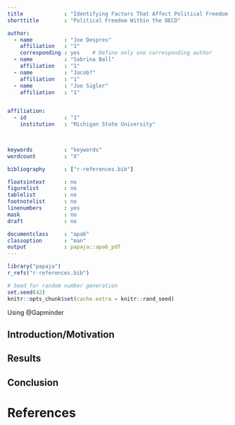 ```yaml
---
title             : "Identifying Factors That Affect Political Freedom Within the OECD"
shorttitle        : "Political Freedom Within the OECD"

author: 
  - name          : "Joe Despres"
    affiliation   : "1"
    corresponding : yes    # Define only one corresponding author
  - name          : "Sabrina Ball"
    affiliation   : "1"
  - name          : "Jacob?"
    affiliation   : "1"
  - name          : "Joe Sigler"
    affiliation   : "1"


affiliation:
  - id            : "1"
    institution   : "Michigan State University"


  
keywords          : "keywords"
wordcount         : "X"

bibliography      : ["r-references.bib"]

floatsintext      : no
figurelist        : no
tablelist         : no
footnotelist      : no
linenumbers       : yes
mask              : no
draft             : no

documentclass     : "apa6"
classoption       : "man"
output            : papaja::apa6_pdf
---
```


```r
library("papaja")
r_refs("r-references.bib")
```

```r
# Seed for random number generation
set.seed(42)
knitr::opts_chunk$set(cache.extra = knitr::rand_seed)
```

Using @Gapminder

## Introduction/Motivation

## Results

## Conclusion

\newpage

# References

\begingroup
\setlength{\parindent}{-0.5in}
\setlength{\leftskip}{0.5in}

<div id="refs" custom-style="Bibliography"></div>
\endgroup
